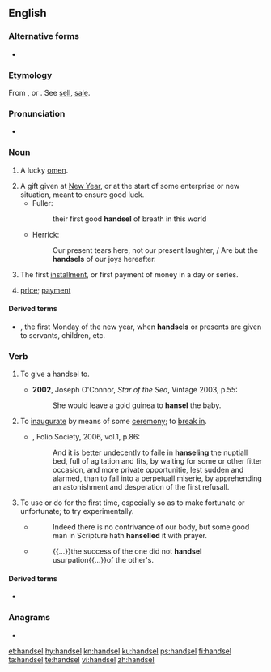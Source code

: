==English==

===Alternative forms===
* {{l|en|hansel}}

===Etymology===
From {{etyl|ang|en}} {{m|ang|handselen}}, or {{etyl|non|en}} {{m|non|handsal}}. See [[sell]], [[sale]].

===Pronunciation===
* {{a|UK}} {{IPA|/ˈhandsəl/|lang=en}}

===Noun===
{{en-noun}}

# {{lb|en|obsolete}} A lucky [[omen]].
# A gift given at [[New Year]], or at the start of some enterprise or new situation, meant to ensure good luck.
#* Fuller:
#*: their first good '''handsel''' of breath in this world
#* Herrick:
#*: Our present tears here, not our present laughter, / Are but the '''handsels''' of our joys hereafter.
# The first [[installment]], or first payment of money in a day or series.
# {{lb|en|obsolete}} [[price]]; [[payment]]
#: {{rfquotek|Spenser}}

====Derived terms====
* {{l|en|Handsel Monday}}, the first Monday of the new year, when '''handsels''' or presents are given to servants, children, etc.

===Verb===
{{en-verb|handsels|handselling|pres_ptc2=handseling|handselled|past2=handseled}}

# {{lb|en|transitive}} To give a handsel to.
#* '''2002''', Joseph O'Connor, ''Star of the Sea'', Vintage 2003, p.55:
#*: She would leave a gold guinea to '''hansel''' the baby.
# {{lb|en|transitive}} To [[inaugurate]] by means of some [[ceremony]]; to [[break in]].
#* {{RQ:Flr Mntgn Essays}}, Folio Society, 2006, vol.1, p.86:
#*: And it is better undecently to faile in '''hanseling''' the nuptiall bed, full of agitation and fits, by waiting for some or other fitter occasion, and more private opportunitie, lest sudden and alarmed, than to fall into a perpetuall miserie, by apprehending an astonishment and desperation of the first refusall.
# {{lb|en|transitive}} To use or do for the first time, especially so as to make fortunate or unfortunate; to try experimentally.
#* {{quote-book
|year=1647<!--taken from Wikipedia article on Fuller-->|author={{w|Thomas Fuller}}
|title=[http://books.google.com/books?id=V-MsAAAAYAAJ&dq=hanselled%20thomas%20fuller&pg=PA90#v=onepage&q=hanselled%20thomas%20fuller&f=false Good Thoughts in Worse Times]<!--Pamphlet title, on-line version is a chapter of a collection-->}}
#*: Indeed there is no contrivance of our body, but some good man in Scripture hath '''hanselled''' it with prayer.
#* {{quote-book|year=1994|author={{w|Michael Brodsky}}|title={{w|*** (novel)|***}}
|isbn=978-1-56858-000-5|page=38|publisher=Four Walls Eight Windows}}
#*: {{...}}the success of the one did not '''handsel''' usurpation{{...}}of the other's.

====Derived terms====
* {{l|en|unhandseled}}

===Anagrams===
* {{l|en|handles}}

[[et:handsel]]
[[hy:handsel]]
[[kn:handsel]]
[[ku:handsel]]
[[ps:handsel]]
[[fi:handsel]]
[[ta:handsel]]
[[te:handsel]]
[[vi:handsel]]
[[zh:handsel]]